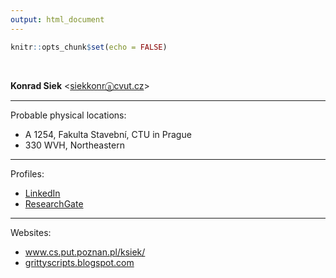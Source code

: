 ```yaml
---
output: html_document
---
```


```r
knitr::opts_chunk$set(echo = FALSE)
```

<br/>

**Konrad Siek**  <<a href="mailto:siekkonrⓐcvut.cz">siekkonrⓐcvut.cz</a>>

<hr/>

Probable physical locations: 

  - A 1254, Fakulta Stavební, CTU in Prague
  - 330 WVH, Northeastern
  
<hr/>  
  
Profiles:

  - [LinkedIn](https://pl.linkedin.com/in/konrad-siek-125b5a90)
  - [ResearchGate](https://www.researchgate.net/profile/Konrad_Siek)

<hr/>  
  
Websites:

  - [www.cs.put.poznan.pl/ksiek/](http://www.cs.put.poznan.pl/ksiek/)
  - [grittyscripts.blogspot.com](http://grittyscripts.blogspot.com/)